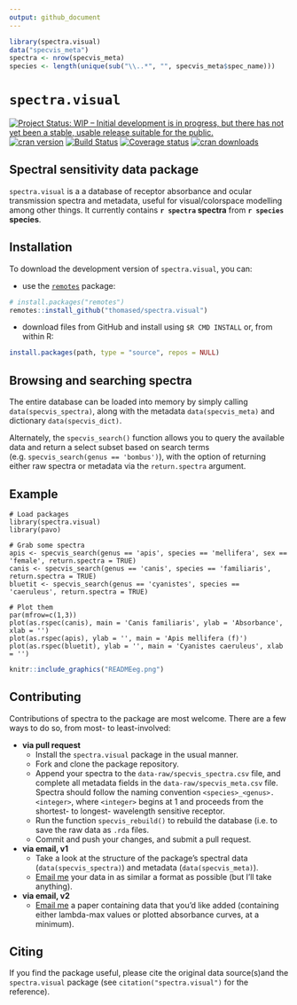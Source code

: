 ```yaml
---
output: github_document
---
```


```r
library(spectra.visual)
data("specvis_meta")
spectra <- nrow(specvis_meta)
species <- length(unique(sub("\\..*", "", specvis_meta$spec_name)))
```

# `spectra.visual`

[![Project Status: WIP – Initial development is in progress, but there has not yet been a stable, usable release suitable for the public.](https://www.repostatus.org/badges/latest/wip.svg)](https://www.repostatus.org/#wip) [![cran version](https://www.r-pkg.org/badges/version-ago/spectra.visual)](https://cran.r-project.org/package=spectra.visual/)
[![Build Status](https://travis-ci.org/thomased/spectra.visual.svg?branch=master)](https://travis-ci.org/thomased/spectra.visual/)
[![Coverage status](https://codecov.io/gh/thomased/spectra.visual/branch/master/graph/badge.svg)](https://codecov.io/github/thomased/spectra.visual?branch=master)
[![cran downloads](https://cranlogs.r-pkg.org/badges/grand-total/spectra.visual)](https://cran.r-project.org/package=spectra.visual/)

## Spectral sensitivity data package

`spectra.visual` is a a database of receptor absorbance and ocular transmission spectra and metadata, useful for visual/colorspace modelling among other things. It currently contains **`r spectra` spectra** from **`r species` species**.

## Installation

To download the development version of `spectra.visual`, you can:

* use the [`remotes`](https://github.com/r-lib/remotes) package:

```r
# install.packages("remotes")
remotes::install_github("thomased/spectra.visual")
```

* download files from GitHub and install using `$R CMD INSTALL` or, from within R:

```r
install.packages(path, type = "source", repos = NULL)
```

## Browsing and searching spectra

The entire database can be loaded into memory by simply calling `data(specvis_spectra)`, along with the metadata `data(specvis_meta)` and dictionary `data(specvis_dict)`. 

Alternately, the `specvis_search()` function allows you to query the available data and return a select subset based on search terms (e.g. `specvis_search(genus == 'bombus')`), with the option of returning either raw spectra or metadata via the `return.spectra` argument. 

## Example
```
# Load packages
library(spectra.visual)
library(pavo)

# Grab some spectra
apis <- specvis_search(genus == 'apis', species == 'mellifera', sex == 'female', return.spectra = TRUE)
canis <- specvis_search(genus == 'canis', species == 'familiaris', return.spectra = TRUE)
bluetit <- specvis_search(genus == 'cyanistes', species == 'caeruleus', return.spectra = TRUE)

# Plot them
par(mfrow=c(1,3))
plot(as.rspec(canis), main = 'Canis familiaris', ylab = 'Absorbance', xlab = '')
plot(as.rspec(apis), ylab = '', main = 'Apis mellifera (f)')
plot(as.rspec(bluetit), ylab = '', main = 'Cyanistes caeruleus', xlab = '')
```
```r
knitr::include_graphics("READMEeg.png")
```

## Contributing

Contributions of spectra to the package are most welcome. There are a few ways to do so, from most- to least-involved:

- **via pull request**  
  - Install the `spectra.visual` package in the usual manner.
  - Fork and clone the package repository.
  - Append your spectra to the `data-raw/specvis_spectra.csv` file, and complete all metadata fields in the `data-raw/specvis_meta.csv` file. Spectra should follow the naming convention `<species>_<genus>.<integer>`, where `<integer>` begins at 1 and proceeds from the shortest- to longest- wavelength sensitive receptor.
  - Run the function `specvis_rebuild()` to rebuild the database (i.e. to save the raw data as `.rda` files.
  - Commit and push your changes, and submit a pull request.
-  **via email, v1**  
    - Take a look at the structure of the package's spectral data (`data(specvis_spectra)`) and metadata (`data(specvis_meta)`).
    - [Email me](mailto:thomas.white@sydney.edu.au) your data in as similar a format as possible (but I'll take anything).
- **via email, v2**  
    - [Email me](mailto:thomas.white@sydney.edu.au) a paper containing data that you'd like added (containing either lambda-max values or plotted absorbance curves, at a minimum). 

## Citing

If you find the package useful, please cite the original data source(s)and the `spectra.visual` package (see `citation("spectra.visual")` for the reference).

